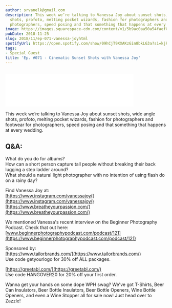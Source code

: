 ```yaml
---
author: srvanelk@gmail.com
description: This week we’re talking to Vanessa Joy about sunset shots, wide angle
  shots, profoto, melting pocket wizards, fashion for photographers and footwear for
  photographers, speed posing and that something that happens at every wedding.
image: https://images.squarespace-cdn.com/content/v1/5b9ac0aa50a54faef024c950/1574262983202-T65CU5VQ0Q2QEXL06847/VANESSA%2BJOY%2BHEADSHOT.jpg?format=original
pubDate: 2018-11-25
slug: 2018/11/ep-071-vanessa-joyhtml
spotifyUrl: https://open.spotify.com/show/09hCjT9XXAKzGin8bkLG3a?si=kjRZvQ1JTb6Ov3HVzSSlWA
tags:
- Special Guest
title: 'Ep. #071 - Cinematic Sunset Shots with Vanessa Joy'
---
```


<figure>
  <img src="https://images.squarespace-cdn.com/content/v1/5b9ac0aa50a54faef024c950/1574262983202-T65CU5VQ0Q2QEXL06847/VANESSA%2BJOY%2BHEADSHOT.jpg?format=original" alt="" />
</figure>
<iframe class="embedly-embed" src="//cdn.embedly.com/widgets/media.html?src=https%3A%2F%2Fanchor.fm%2Fweddingphotohangover%2Fembed%2Fepisodes%2FEp--071---Cinematic-Sunset-Shots-with-Vanessa-Joy-e2krs2&url=https%3A%2F%2Fanchor.fm%2Fweddingphotohangover%2Fepisodes%2FEp--071---Cinematic-Sunset-Shots-with-Vanessa-Joy-e2krs2&image=https%3A%2F%2Fd3t3ozftmdmh3i.cloudfront.net%2Fproduction%2Fpodcast_uploaded_episode400%2F805714%2F805714-1543124820383-a2d753730c85a.jpg&key=61d05c9d54e8455ea7a9677c366be814&type=text%2Fhtml&schema=anchor&wmode=opaque" width="400" height="102" scrolling="no" frameborder="0" allow="autoplay; fullscreen" allowfullscreen="true"></iframe>

This week we’re talking to Vanessa Joy about sunset shots, wide angle shots, profoto, melting pocket wizards, fashion for photographers and footwear for photographers, speed posing and that something that happens at every wedding.

## Q&A:  
What do you do for albums?  
How can a short person capture tall people without breaking their back lugging a step ladder around?  
What should a natural light photographer with no intention of using flash do on a rainy day?

Find Vanessa Joy at:  
[https://www.instagram.com/vanessajoy/](https://www.instagram.com/vanessajoy/)  
[https://www.breatheyourpassion.com/](https://www.breatheyourpassion.com/)

We mentioned Vanessa's recent interview on the Beginner Photography Podcast. Check that out here:  
[www.beginnerphotographypodcast.com/podcast/121](https://www.beginnerphotographypodcast.com/podcast/121)

Sponsored by:  
[https://www.tailorbrands.com/](https://www.tailorbrands.com/)  
Use code getyourlogo for 30% off ALL packages.

[https://greetabl.com/](https://greetabl.com/)  
Use code HANGOVER20 for 20% off your first order.

Wanna get your hands on some dope WPH swag? We've got T-Shirts, Beer Can Insulators, Beer Bottle Insulators, Beer Bottle Openers, Wine Bottle Openers, and even a Wine Stopper all for sale now! Just head over to Zazzle!